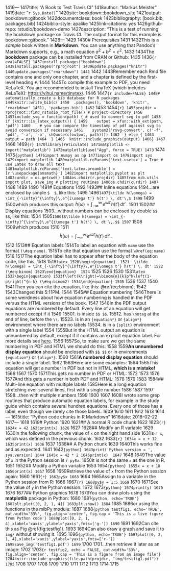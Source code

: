 1416--- 
1417title: "A Book to Test Travis CI"
1418author: "Markus Meister"
1419date: "`r Sys.Date()`"
1420site: bookdown::bookdown_site
1421output: bookdown::gitbook
1422documentclass: book
1423bibliography: [book.bib, packages.bib]
1424biblio-style: apalike
1425link-citations: yes
1426github-repo: rstudio/bookdown-demo
1427description: "This is a test of running the bookdown package on Travis CI. The output format for this example is bookdown::gitbook."
1428---
1429
1430# Prerequisites
1431
1432This is a _sample_ book written in **Markdown**. You can use anything that Pandoc's Markdown supports, e.g., a math equation $a^2 + b^2 = c^2$.
1433
1434The **bookdown** package can be installed from CRAN or Github:
1435
1436```{r eval=FALSE}
1437install.packages("bookdown")
1438install.packages("rprojroot")
1439update.packages("knitr")
1440update.packages("rmarkdown")
1441```
1442
1443Remember each Rmd file contains one and only one chapter, and a chapter is defined by the first-level heading `#`.
1444
1445To compile this example to PDF, you need XeLaTeX. You are recommended to install TinyTeX (which includes XeLaTeX): <https://yihui.name/tinytex/>.
1446
1447```{r include=FALSE}
1448# automatically create a bib database for R packages
1449knitr::write_bib(c(
1450  .packages(), 'bookdown', 'knitr', 'rmarkdown'
1451), 'packages.bib')
1452```
1453
1454```{r}
1455projdir = rprojroot::find_rstudio_root_file() # project directory
1456
1457include_svg = function(path) { # used to convert svg to pdf
1458  if (knitr::is_latex_output()) {
1459    output = xfun::with_ext(path, 'pdf')
1460    # you can compare the timestamp of pdf against svg to avoid conversion if necessary
1461    system2('rsvg-convert', c('-f', 'pdf', '-a', '-o', shQuote(c(output, path))))
1462  } else {
1463    output = path
1464  }
1465  knitr::include_graphics(output)
1466}
1467```
1468
1469```{r}
1470library(reticulate)
1471matplotlib <- import("matplotlib")
1472matplotlib$use("Agg", force = TRUE)
1473```
1474
1475```{python}
1476import numpy as np
1477import os
1478import sys
1479import matplotlib
1480matplotlib.rcParams['text.usetex'] = True # use Latex to draw all text
1481matplotlib.rcParams['text.latex.preamble'] = [r'\usepackage{amsmath}']
1482import matplotlib.pyplot as plt
1483curdir = os.getcwd()
1484os.chdir(r.projdir)
1485from mib.utils import plot, save_img # plotting routines
1486os.chdir(curdir)
1487```
1488
1489<!--chapter:end:index.Rmd-->
1490
1491# Equations
1492
1493## Inline equations
1494...are enclosed by simple `$  $`, like this:
1495
1496```
1497$\tilde h(\omega) = \int_{-\infty}^{\infty}\,e^{i\omega t'} h(t') \, dt'\,$
1498```
1499
1500which produces this output: $\tilde h(\omega) = \int_{-\infty}^{\infty}\,e^{i\omega t'} h(t') \, dt'\,$.
1501
1502## Display equations
1503...without numbers can be enclosed by double `$$  $$`, like this: 
1504
1505```
1506$$\tilde h(\omega) = \int_{-\infty}^{\infty}\,e^{i\omega t'} h(t') \, dt'\,.$$
1507```
1508
1509which produces
1510
1511$$\tilde h(\omega) = \int_{-\infty}^{\infty}\,e^{i\omega t'} h(t') \, dt'\,.$$
1512
1513## Equation labels
1514To label an equation with `name` use the format `(\#eq:name)`. 
1515To cite that equation use the format `\@ref(eq:name)`
1516
1517The equation label has to appear after the body of the equation code, like this:
1518
1519```latex
1520\begin{equation} 
1521  \tilde h(\omega) = \int_{-\infty}^{\infty}\,e^{i\omega t'} h(t') \, dt'
1522  (\#eq:binom)
1523\end{equation} 
1524```
1525
1526\begin{equation}
1527  \tilde h(\omega) = \int_{-\infty}^{\infty}\,e^{i\omega t'} h(t') \, dt'
1528  (\#eq:binom)
1529\end{equation}
1530
1531```latex
1532\begin{equation}
1533f\left(k\right)=\binom{n}{k}p^k\left(1-p\right)^{n-k} (\#eq:binom2)
1534\end{equation}
1535```
1536
1537\begin{equation}
1538f\left(k\right)=\binom{n}{k}p^k\left(1-p\right)^{n-k} (\#eq:binom2)
1539\end{equation}
1540
1541Then you can cite the equation, like this: \@ref(eq:binom).
1542
1543Changed this 5:11PM.
1544
1545## Equation numbering
1546There is some weirdness about how equation numbering is handled in the PDF versus the HTML versions of the book. 
1547
1548In the PDF output equations are numbered by default. Every line of an equation will get numbered except if it
1549
15501. is inside `$$ $$`.
15512. has `\notag` at the end of line, before the `\\`.
15523. is in an `{equation*}` or `{align*}` environment where there are no labels
15534. is in a `{split}` environment with a single label
1554
1555But in the HTML output an equation is unnumbered by default, except if it contains an explicit equation label. For more details see [here](https://bookdown.org/yihui/bookdown/markdown-extensions-by-bookdown.html). 
1556
1557So, to make sure we get the same numbering in PDF and HTML we should do this:
1558
1559**An unnumbered display equation** should be enclosed with `$$ $$` or in environments `{equation*}` or `{align*}`.
1560
1561**A numbered display equation** should include a single label.
1562
1563Here are some examples:
1564
1565This equation will get a number in PDF but not in HTML, **which is a mistake!**
1566
1567\begin{equation} 
1568  \tilde h(\omega) = \int_{-\infty}^{\infty}\,e^{i\omega t'} h(t') \, dt'
1569\end{equation} 
1570
1571This gets no number in PDF or HTML:
1572
1573\begin{equation*} 
1574  \tilde h(\omega) = \int_{-\infty}^{\infty}\,e^{i\omega t'} h(t') \, dt'
1575\end{equation*} 
1576
1577And this gets a number in both PDF and HTML:
1578
1579\begin{equation} 
1580  \tilde h(\omega) = \int_{-\infty}^{\infty}\,e^{i\omega t'} h(t') \, dt'
1581  (\#eq:transfu)
1582\end{equation} 
1583
1584## Multi-line equation with multiple labels
1585Here is a long equation stretching over several lines, first with a single number
1586
1587\begin{equation} 
1588\begin{split}
1589\mathrm{Var}(\hat{\beta}) & =\mathrm{Var}((X'X)^{-1}X'y)\\
1590 & =(X'X)^{-1}X'\mathrm{Var}(y)((X'X)^{-1}X')'\\
1591 & =(X'X)^{-1}X'\mathrm{Var}(y)X(X'X)^{-1}\\
1592 & =(X'X)^{-1}X'\sigma^{2}IX(X'X)^{-1}\\
1593 & =(X'X)^{-1}\sigma^{2}
1594\end{split}
1595(\#eq:var-beta1)
1596\end{equation} 
1597
1598...then with multiple numbers
1599
1600\begin{align}
1601\mathrm{Var}(\hat{\beta}) & =\mathrm{Var}((X'X)^{-1}X'y) \notag \\
1602 & =(X'X)^{-1}X'\mathrm{Var}(y)((X'X)^{-1}X')'(\#eq:var-a)\\ 
1603 & =(X'X)^{-1}X'\mathrm{Var}(y)X(X'X)^{-1}(\#eq:var-b)\\ 
1604 & =(X'X)^{-1}X'\sigma^{2}IX(X'X)^{-1}(\#eq:var-c)\\ 
1605 & =(X'X)^{-1}\sigma^{2} (\#eq:var-d)
1606\end{align}
1607
1608I wrote some grep routines that produce automatic equation labels, for example in the study guide which contains several hundred equations. Every one of those has a label, even though we rarely cite those labels.
1609
1610
1611
1612<!--chapter:end:042-equations.Rmd-->
1613
1614---
1615title: "Python code chunks in R Markdown"
1616date: 2018-02-22
1617---
1618
1619# Python
1620
1621## A normal R code chunk
1622
1623```{r}
1624x = 42
1625print(x)
1626```
1627
1628## Modify an R variable
1629
1630In the following chunk, the value of `x` on the right hand side
1631is `r x`, which was defined in the previous chunk.
1632
1633```{r}
1634x = x + 12
1635print(x)
1636```
1637
1638## A Python chunk
1639
1640This works fine and as expected. 
1641
1642```{python}
1643print('Python version = ', sys.version)
1644
1645x = 42 * 2
1646print(x) 
1647```
1648
1649The value of `x` in the Python session is `r py$x`.
1650It is not the same `x` as the one in R.
1651
1652## Modify a Python variable
1653
1654```{python}
1655x = x + 18 
1656print(x)
1657```
1658
1659Retrieve the value of `x` from the Python session again:
1660
1661```{r}
1662py$x
1663```
1664
1665Assign to a variable in the Python session from R:
1666
1667```{r}
1668py$y = 1:5
1669```
1670
1671See the value of `y` in the Python session:
1672
1673```{python}
1674print(y)
1675```
1676
1677## Python graphics
1678
1679You can draw plots using the **matplotlib** package in Python:
1680
1681```{python, echo='TRUE'}
1682plt.plot([0, 2, 1, 4])
1683plt.show()
1684```
1685
1686or using the functions in the mibPy module:
1687
1688```{python testfig1, echo='TRUE', out.width='33%', fig.align='center', fig.cap = 'This is a live figure from Python code'}
1689plot([0, 2, 1, 4],xlabel='xaxis',ylabel='yaxis',fmts=['g-'])
1690```
1691
1692Can cite this as Fig \@ref(fig:testfig1).
1693
1694Can also draw a graph and save it to `img/` without showing it.
1695
1696```{python, echo='TRUE'}
1697plot([0, 2, 1, 4],xlabel='xaxis',ylabel='yaxis',fmts=['r-'])
1698save_img('testfig1.pdf')
1699```
1700
1701...then retrieve it later as an image:
1702
1703```{r testfig2, echo = FALSE, out.width='33%', fig.align='center', fig.cap = 'This is a figure from an image file'}
1704knitr::include_graphics(file.path(projdir, "img/testfig1.pdf"))
1705```
1706
1707
1708
1709
1710
1711<!--chapter:end:045-python.Rmd-->
1712
1713
1714
1715
